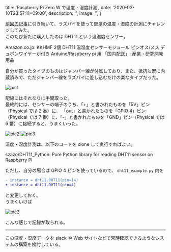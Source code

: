 
  title: 'Raspberry Pi Zero W で温度・湿度計測',
  date: '2020-03-10T23:57:11+09:00',
  description: '',
  image: '',
}

[前回の記事](/blog/2020/03/06)に引き続いて、ラズパイを使って部屋の温度・湿度の計測にチャレンジしてみた。  
このたび新たに購入したのは DHT11 という温湿度センサー。

<Link href="https://www.amazon.co.jp/KKHMF-%E6%B8%A9%E6%B9%BF%E5%BA%A6%E3%82%BB%E3%83%B3%E3%82%B5%E3%83%BC%E3%83%A2%E3%82%B8%E3%83%A5%E3%83%BC%E3%83%AB-%E3%83%87%E3%83%A5%E3%83%9D%E3%83%B3%E3%83%AF%E3%82%A4%E3%83%A4%E3%83%BC%E3%81%8C%E4%BB%98%E3%81%8D-Arduino-Raspberry/dp/B082M3CTWG/ref=sr_1_5?__mk_ja_JP=%E3%82%AB%E3%82%BF%E3%82%AB%E3%83%8A&keywords=dht11+raspberry&qid=1583850440&s=industrial&sr=1-5" icon color target="_blank">Amazon.co.jp: KKHMF 2個 DHT11 温湿度センサーモジュール ピンオス/メス デュポンワイヤーが付き Arduino/Raspberry pi 用 「国内配送」: 産業・研究開発用品</Link>

自分が買ったタイプのものはジャンパー線が付属しており、また、抵抗も既に内蔵済みで、ただジャンパー線をラズパイに差し込むだけの楽なタイプだった。

<Display shadow>
  <img src="/20200310/pic1.jpg" alt="pic1" title="DHT11" />
</Display>

配線にはそれなりに手間取った。  
最終的には、センサーの端子のうち、「+」と書かれたものを「5V」ピン（Physical では 2 番）に、
「out」と書かれたものを「GPIO 4」ピン（Physical では 7 番）に、「-」と書かれたものを「GND」ピン（Physical では 6 番）に接続すると、うまくいった。

<Display shadow>
  <img src="/20200310/pic2.jpg" alt="pic2" title="DHT11をラズパイに接続する" />
</Display>

<Display shadow caption="DHT11をラズパイに接続する">
  <img src="/20200310/pic3.jpg" alt="pic3" title="DHT11をラズパイに接続する" />
</Display>

<br />

温度・湿度計測は、以下のコードを clone して実行すればよい。

<Link href="https://github.com/szazo/DHT11_Python" icon color target="_blank">szazo/DHT11_Python: Pure Python library for reading DHT11 sensor on Raspberry Pi</Link>

ただし、自分の場合は GPIO 4 ピンを使っているので、
`dht11_example.py` 内を

```diff
- instance = dht11.DHT11(pin=14)
+ instance = dht11.DHT11(pin=4)
```

と変更しておく。  
うまくいけば

<Display shadow caption="計測の様子">
  <img src="/20200310/pic4.jpg" alt="pic3" title="計測の様子" />
</Display>

こんな感じで記録が取られる。

---

この温度・湿度データを slack や Web サイトなどで常時確認できるようなシステムの構築を検討している。






